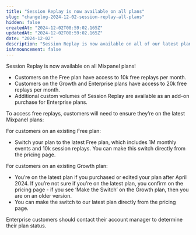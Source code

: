 ```yaml
---
title: "Session Replay is now available on all plans"
slug: "changelog-2024-12-02-session-replay-all-plans"
hidden: false
createdAt: "2024-12-02T08:59:02.165Z"
updatedAt: "2024-12-02T08:59:02.165Z"
date: "2024-12-02"
description: "Session Replay is now available on all of our latest plans! Customers can update to the latest Free and Growth plans to unlock free monthly replays."
isAnnouncement: false
---
```


<ChangelogPostHeader
  date="2024-12-02"
  title="Session Replay is now available on all plans"
/>

Session Replay is now available on all Mixpanel plans!

- Customers on the Free plan have access to 10k free replays per month.
- Customers on the Growth and Enterprise plans have access to 20k free replays per month.
- Additional custom volumes of Session Replay are available as an add-on purchase for Enterprise plans.

To access free replays, customers will need to ensure they’re on the latest Mixpanel plans:

For customers on an existing Free plan:
- Switch your plan to the latest Free plan, which includes 1M monthly events and 10k session replays. You can make this switch directly from the pricing page.

For customers on an existing Growth plan:
- You’re on the latest plan if you purchased or edited your plan after April 2024. If you’re not sure if you’re on the latest plan, you confirm on the pricing page - if you see ‘Make the Switch’ on the Growth plan, then you are on an older version.
- You can make the switch to our latest plan directly from the pricing page.

Enterprise customers should contact their account manager to determine their plan status.
